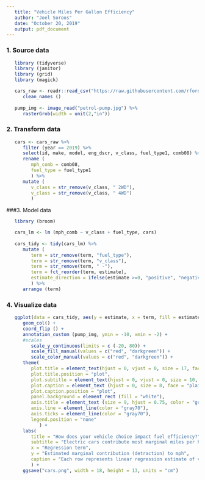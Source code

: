 ```yaml
---
   title: "Vehicle Miles Per Gallon Efficiency"
   author: "Joel Soroos"
   date: "October 20, 2019"
   output: pdf_document
---
```



### 1. Source data
```r

   library (tidyverse)
   library (janitor) 
   library (grid)
   library (magick)

   cars_raw <- readr::read_csv("https://raw.githubusercontent.com/rfordatascience/tidytuesday/master/data/2019/2019-10-15/big_epa_cars.csv")%>%
      clean_names () 
   	
   pump_img <- image_read("petrol-pump.jpg") %>%
      rasterGrob(width = unit(2,"in"))
```


### 2.  Transform data
```r

   cars <- cars_raw %>%
      filter (year == 2019) %>%
      select(id, make, model, eng_dscr, v_class, fuel_type1, comb08) %>%
      rename (
         mph_comb = comb08,
         fuel_type = fuel_type1
         ) %>%
      mutate (
         v_class = str_remove(v_class, " 2WD"),
         v_class = str_remove(v_class, " 4WD")
         ) 
```


###3.  Model data
```r

   library (broom)

   cars_lm <- lm (mph_comb ~ v_class + fuel_type, cars)
   
   cars_tidy <- tidy(cars_lm) %>%
      mutate (
         term = str_remove(term, "fuel_type"),
         term = str_remove(term, "v_class"),
         term = str_remove(term, " -"),
         term = fct_reorder(term, estimate),
         estimate_direction = ifelse(estimate >=0, "positive", "negative")
         ) %>%
      arrange (term)
```


### 4. Visualize data
```r

   ggplot(data = cars_tidy, aes(y = estimate, x = term, fill = estimate_direction)) +
      geom_col() +
      coord_flip () +
      annotation_custom (pump_img, ymin = -10, xmin = -2) +
      #scales
         scale_y_continuous(limits = c (-20, 80)) +
         scale_fill_manual(values = c("red", "darkgreen")) +
         scale_color_manual(values = c("red", "darkgreen")) +
      theme(
         plot.title = element_text(hjust = 0, vjust = 0, size = 17, face = "bold", margin = margin (0,0,3,0)),
         plot.title.position = "plot",
         plot.subtitle = element_text(hjust = 0, vjust = 0, size = 10, face = "bold", margin = margin (0,0,25,0)),
         plot.caption = element_text (hjust = 0, size = 8, face = "plain", margin = margin (20,0,0,0)),
         plot.caption.position = "plot",
         panel.background = element_rect (fill = "white"),
         axis.title = element_text (size = 9, hjust = 0.75, color = "gray20"),
         axis.line = element_line(color = "gray70"),
         axis.ticks = element_line(color = "gray70"),
         legend.position = "none"
            ) +
      labs(
         title = "How does your vehicle choice impact fuel efficiency?",
         subtitle = "Electric cars contribute most marginal miles per hour on average, vans and pickup trucks detract most.",
         x = "Regression term",
         y = "Estimated marginal contribution (detraction) to mph",
         caption = "Each row represents linear regression estimate of vehicle class & gasoline type indepedent variables vs. miles per gallon dependent variable.\nVisualization: Joel Soroos @soroosj  |  Data: U.S. EPA via R4DS Tidy Tuesday"
         ) +
      ggsave("cars.png", width = 18, height = 13, units = "cm")
```